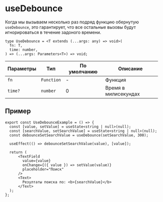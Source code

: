 
<Meta title="Hooks|useDebounce" id="useDebounce" />

# useDebounce

Когда мы вызываем несколько раз подряд функцию обернутую `useDebounce`,
это гарантирует, что все остальные вызовы будут игнорироваться в течение задоного времени.

```tsx
type UseDebounce = <T extends (...args: any) => void>(
  fn: T,
  time: number,
) => (...args: Parameters<T>) => void;
```

| Параметры | Тип        | По умолчанию | Описание             |
| --------- | ---------- | ------------ | -------------------- |
| `fn`      | `Function` | -            | Функция              |
| `time?`   | `number`   | 0            | Время в милисекундах |

## Пример

```tsx
export const UseDebounceExample = () => {
  const [value, setValue] = useState<string | null>(null);
  const [searchValue, setSearchValue] = useState<string | null>(null);
  const debounceSetSearchValue = useDebounce(setSearchValue, 300);

  useEffect(() => debounceSetSearchValue(value), [value]);

  return (
      <TextField
        value={value}
        onChange={({ value }) => setValue(value)}
        placeholder="Поиск"
      />
      <Text>
        Резултаты поиска по: <b>{searchValue}</b>
      </Text>
  );
};
```

<UseDebounceExample />
